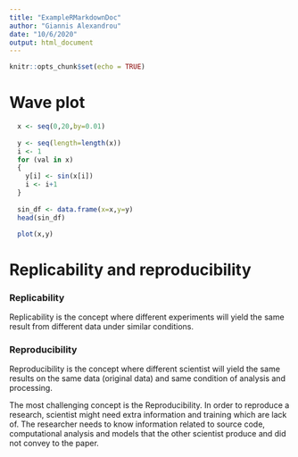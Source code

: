 ```yaml
---
title: "ExampleRMarkdownDoc"
author: "Giannis Alexandrou"
date: "10/6/2020"
output: html_document
---
```


```r
knitr::opts_chunk$set(echo = TRUE)
```

# Wave plot
```r
  x <- seq(0,20,by=0.01)
  
  y <- seq(length=length(x))
  i <- 1
  for (val in x)
  {
    y[i] <- sin(x[i])
    i <- i+1
  }
  
  sin_df <- data.frame(x=x,y=y)
  head(sin_df)
```

```r
  plot(x,y)
```

# Replicability and reproducibility

### Replicability
Replicability is the concept where different experiments will yield the same result from different data under similar conditions.

### Reproducibility
Reproducibility is the concept where different scientist will yield the same results on the same data (original data) and same condition of analysis and processing.


The most challenging concept is the Reproducibility. In order to reproduce a research, scientist might need extra information and training which are lack of. The researcher needs to know information related to source code, computational analysis and models that the other scientist produce and did not convey to the paper.